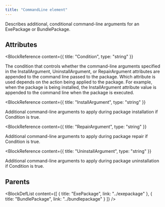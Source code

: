 ```yaml
---
title: "CommandLine element"
---
```



Describes additional, conditional command-line arguments for an ExePackage or BundlePackage.


## Attributes

<BlockWrapper>

  <BlockReference
    content={{
      title: "Condition",
      type: "string"
    }}
  >
  The condition that controls whether the command-line arguments specified in the
   InstallArgument, UninstallArgument, or RepairArgument attributes are appended to the
   command line passed to the package. Which attribute is used depends on the
   action being applied to the package. For example, when the package is
   being installed, the InstallArgument attribute value is appended to the command
   line when the package is executed.
  </BlockReference>

  <BlockReference
    content={{
      title: "InstallArgument",
      type: "string"
    }}
  >
  Additional command-line arguments to apply during package installation if Condition is true.
  </BlockReference>

  <BlockReference
    content={{
      title: "RepairArgument",
      type: "string"
    }}
  >
  Additional command-line arguments to apply during package repair if Condition is true.
  </BlockReference>

  <BlockReference
    content={{
      title: "UninstallArgument",
      type: "string"
    }}
  >
  Additional command-line arguments to apply during package uninstallation if Condition is true.
  </BlockReference>

</BlockWrapper>


## Parents

<BlockDefList content={[
    {
      title: "ExePackage",
      link: "../exepackage"
    },
    {
      title: "BundlePackage",
      link: "../bundlepackage"
    }
  ]}
/>